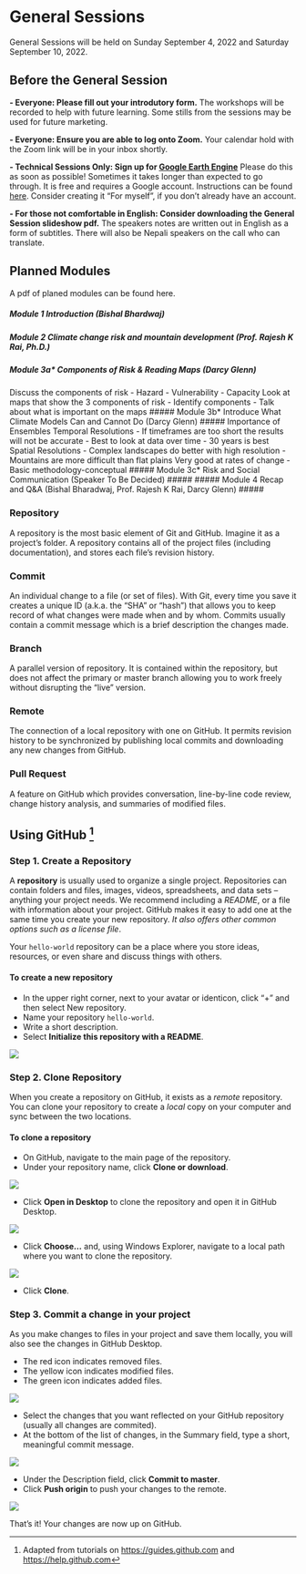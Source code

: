 # General Sessions

General Sessions will be held on Sunday September 4, 2022 and Saturday September 10, 2022.

## Before the General Session {-}

**- Everyone: Please fill out your introdutory form.** The workshops will be recorded to help with future learning. Some stills from the sessions may be used for future marketing.

**- Everyone: Ensure you are able to log onto Zoom.** Your calendar hold with the Zoom link will be in your inbox shortly.

**- Technical Sessions Only: Sign up for [Google Earth Engine](https://earthengine.google.com/signup/)** Please do this as soon as possible! Sometimes it takes longer than expected to go through. It is free and requires a Google account. Instructions can be found [here](https://www.linkedin.com/pulse/step-by-step-create-your-google-earth-engine-account-khang-vu-tien). Consider creating it "For myself", if you don't already have an account. 

**- For those not comfortable in English: Consider downloading the General Session slideshow pdf.** The speakers notes are written out in English as a form of subtitles. There will also be Nepali speakers on the call who can translate.

## Planned Modules {-}

A pdf of planed modules can be found here.

##### Module 1	Introduction (Bishal Bhardwaj) #####
##### Module 2	Climate change risk and mountain development (Prof. Rajesh K Rai, Ph.D.) #####
##### Module 3a*	Components of Risk & Reading Maps (Darcy Glenn) #####
Discuss the components of risk
-	Hazard
-	Vulnerability
-	Capacity
Look at maps that show the 3 components of risk
-	Identify components
-	Talk about what is important on the maps
##### Module 3b*	Introduce What Climate Models Can and Cannot Do (Darcy Glenn) #####
Importance of Ensembles
Temporal Resolutions
-	If timeframes are too short the results will not be accurate
-	Best to look at data over time
-	30 years is best
Spatial Resolutions
-	Complex landscapes do better with high resolution
-	Mountains are more difficult than flat plains
Very good at rates of change
-	Basic methodology-conceptual
##### Module 3c* 	Risk and Social Communication (Speaker To Be Decided) #####
##### Module 4	Recap and Q&A (Bishal Bharadwaj, Prof. Rajesh K Rai, Darcy Glenn) #####


### Repository {-}
A repository is the most basic element of Git and GitHub. Imagine it as a project's folder. A repository contains all of the project files (including documentation), and stores each file's revision history.

### Commit {-}
An individual change to a file (or set of files). With Git, every time you save it creates a unique ID (a.k.a. the "SHA" or "hash") that allows you to keep record of what changes were made when and by whom. Commits usually contain a commit message which is a brief description the changes made.

### Branch {-}
A parallel version of repository. It is contained within the repository, but does not affect the primary or master branch allowing you to work freely without disrupting the "live" version.

### Remote {-}
The connection of a local repository with one on GitHub. It permits revision history to be synchronized by publishing local commits and downloading any new changes from GitHub.

### Pull Request {-}
A  feature on GitHub which provides conversation, line-by-line code review, change history analysis, and summaries of modified files.

## Using GitHub [^1] {-}

### Step 1. Create a Repository {-}

A **repository** is usually used to organize a single project. Repositories can contain folders and files, images, videos, spreadsheets, and data sets – anything your project needs. We recommend including a *README*, or a file with information about your project. GitHub makes it easy to add one at the same time you create your new repository. *It also offers other common options such as a license file*.

Your `hello-world` repository can be a place where you store ideas, resources, or even share and discuss things with others.

#### To create a new repository {-}

- In the upper right corner, next to your avatar or identicon, click "+" and then select New repository.  
- Name your repository `hello-world`.  
- Write a short description.  
- Select **Initialize this repository with a README**.  

![](https://guides.github.com/activities/hello-world/create-new-repo.png)

### Step 2. Clone Repository {-}

When you create a repository on GitHub, it exists as a *remote* repository. You can clone your repository to create a *local* copy on your computer and sync between the two locations.

#### To clone a repository {-}

- On GitHub, navigate to the main page of the repository.  
- Under your repository name, click **Clone or download**.

![](https://help.github.com/assets/images/help/repository/clone-repo-clone-url-button.png)

- Click **Open in Desktop** to clone the repository and open it in GitHub Desktop.

![](https://help.github.com/assets/images/help/desktop/open-in-desktop-button.png)

- Click **Choose...** and, using Windows Explorer, navigate to a local path where you want to clone the repository.

![](https://help.github.com/assets/images/help/desktop/clone-choose-button-url-win.png)

- Click **Clone**.

### Step 3. Commit a change in your project {-}

As you make changes to files in your project and save them locally, you will also see the changes in GitHub Desktop.

- The red icon indicates removed files.  
- The yellow icon indicates modified files.  
- The green icon indicates added files.  

![](https://help.github.com/assets/images/help/desktop/commit-some.png)

- Select the changes that you want reflected on your GitHub repository (usually all changes are commited).  
- At the bottom of the list of changes, in the Summary field, type a short, meaningful commit message.

![](https://help.github.com/assets/images/help/desktop/commit-message.png)

- Under the Description field, click **Commit to master**.  
- Click **Push origin** to push your changes to the remote.

![](https://help.github.com/assets/images/help/desktop/push-origin-button.png)

That's it! Your changes are now up on GitHub.

[^1]: Adapted from tutorials on <https://guides.github.com> and <https://help.github.com>

